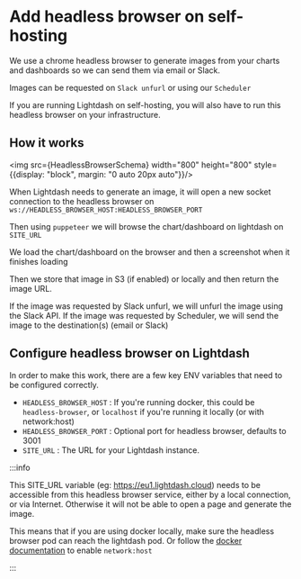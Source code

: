 
# Add headless browser on self-hosting

We use a chrome headless browser to generate images from your charts and dashboards so we can send them via email or Slack. 

Images can be requested on `Slack unfurl` or using our `Scheduler` 

If you are running Lightdash on self-hosting, you will also have to run this headless browser on your infrastructure. 

## How it works 

<img src={HeadlessBrowserSchema} width="800" height="800" style={{display: "block", margin: "0 auto 20px auto"}}/>

When Lightdash needs to generate an image, it will open a new socket connection to the headless browser on `ws://HEADLESS_BROWSER_HOST:HEADLESS_BROWSER_PORT` 

Then using `puppeteer` we will browse the chart/dashboard on lightdash on `SITE_URL`

We load the chart/dashboard on the browser and then a screenshot when it finishes loading

Then we store that image in S3 (if enabled) or locally and then return the image URL.

If the image was requested by Slack unfurl, we will unfurl the image using the Slack API. 
If the image was requested by Scheduler, we will send the image to the destination(s) (email or Slack)

## Configure headless browser on Lightdash 

In order to make this work, there are a few key ENV variables that need to be configured correctly. 

- `HEADLESS_BROWSER_HOST` : If you're running docker, this could be `headless-browser`, or `localhost` if you're running it locally (or with network:host)
- `HEADLESS_BROWSER_PORT` : Optional port for headless browser, defaults to 3001
- `SITE_URL` : The URL for your Lightdash instance.

:::info

This SITE_URL variable (eg: https://eu1.lightdash.cloud) needs to be accessible from this headless browser service, either by a local connection, or via Internet. 
Otherwise it will not be able to open a page and generate the image.  

This means that if you are using docker locally, make sure the headless browser pod can reach the lightdash pod. 
Or follow the [docker documentation](https://docs.docker.com/compose/compose-file/compose-file-v3/#network_mode) to enable `network:host`

:::
